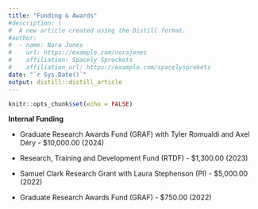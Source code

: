```yaml
---
title: "Funding & Awards"
#description: |
#  A new article created using the Distill format.
#author:
#  - name: Nora Jones 
#    url: https://example.com/norajones
#    affiliation: Spacely Sprockets
#    affiliation_url: https://example.com/spacelysprokets
date: "`r Sys.Date()`"
output: distill::distill_article
---
```


```r
knitr::opts_chunk$set(echo = FALSE)
```

**Internal Funding**

- Graduate Research Awards Fund (GRAF) with Tyler Romualdi and Axel Déry - $10,000.00 (2024)

- Research, Training and Development Fund (RTDF) - $1,300.00 (2023)

- Samuel Clark Research Grant with Laura Stephenson (PI) - $5,000.00 (2022)

- Graduate Research Awards Fund (GRAF) - $750.00 (2022) 
